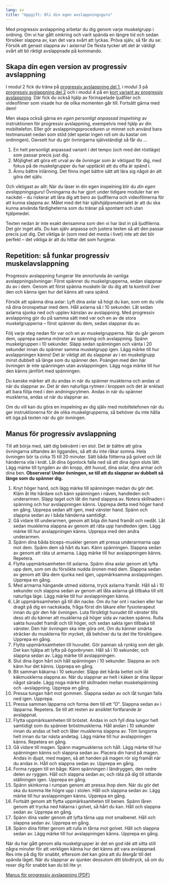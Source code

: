 ```yaml
---
lang: sv
title: "Uppgift: Bli din egen avslappningsguru"
---
```


Med progressiv avslappning arbetar du dig genom varje muskelgrupp i
ordning. Om vi har gått omkring och varit spända en längre tid och sedan
försöker slappna av, kan det vara svårt att lyckas. Pröva själv, så får
du se: Försök att genast slappna av i axlarna! De flesta tycker att det
är väldigt svårt att bli riktigt avslappnade på kommando.

## Skapa din egen version av progressiv avslappning

I modul 2 fick du träna på [progressiv avslappning del
1](2-5.qmd),
i modul 3 på [progressiv avslappning del
2](3-5.qmd)
och i modul 4 på en [kort variant av progressiv
avslappning](4-5.qmd).
Där fick du också hjälp av förinspelade ljudfiler och videofilmer som
visade hur de olika momenten går till. Fortsätt gärna med dem!

Men skapa också gärna en *egen personligt anpassad inspelning* av
instruktionen för progressiv avslappning, exempelvis med hjälp av din
mobiltelefon. Eller gör avslappningsproceduren ur minnet och använd bara
textmanuset nedan som stöd (det spelar ingen roll om du kastar om
ordningen). Oavsett hur du gör övningarna självständigt så får du \...

1.  En helt personligt anpassad variant i det tempo (och med det
    röstläge) som passar precis just dig.
2.  Möjlighet att göra ett urval av de övningar som är viktigast för
    dig, med fokus på de muskelgrupper du har upptäckt att du ofta är
    spänd i.
3.  Ännu bättre inlärning. Det finns inget bättre sätt att lära sig
    något än att göra det själv.

Och viktigast av allt: När du läser in din egen inspelning blir du *din
egen avslappningsguru*! Övningarna du har gjort under tidigare moduler
har en nackdel -- du riskerar att lära dig att bero av ljudfilerna och
videofilmerna för att kunna slappna av. Målet med det här
självhjälpsmaterialet är att du ska kunna använda färdigheterna som du tränar på spontant och utan hjälpmedel.

Texten nedan är inte exakt densamma som den vi har läst in på
ljudfilerna. Det gör inget alls. Du kan själv anpassa och justera texten
så att den passar precis just dig. Det viktiga är (som med det mesta i
livet) inte att det blir perfekt -- det viktiga är att du hittar det som fungerar.

## Repetition: så funkar progressiv muskelavslappning

Progressiv avslappning fungerar lite annorlunda än vanliga
avslappningsövningar: Först spänner du muskelgrupperna, sedan slappnar
du av i dem. Genom att först spänna muskeln lär du dig att ta kontroll
över den och känna igen hur det känns att vara spänd.

Försök att spänna dina axlar: Lyft dina axlar så högt du kan, som om du
ville nå dina öronspetsar med dem. Håll axlarna så i 10 sekunder. Låt
sedan axlarna sjunka ned och upplev känslan av avslappning. Med
progressiv avslappning gör du på samma sätt med var och en av de stora
muskelgrupperna -- först spänner du dem, sedan slappnar du av.

Följ varje steg nedan för var och en av muskelgrupperna. När du går
genom dem, upprepa samma mönster av spänning och avslappning. Spänn
muskelgruppen i 10 sekunder. Släpp sedan spänningen och vänta i 20
sekunder innan du spänner samma muskelgrupp igen. Lägg märke till hur
avslappningen känns! Det är viktigt att du slappnar av i en muskelgrupp
minst dubbelt så länge som du spänner den. Poängen med den här övningen
är inte spänningen utan avslappningen. Lägg noga märke till hur den
känns jämfört med spänningen.

Du kanske märker att du andas in när du spänner musklerna och andas ut
när du slappnar av. Det är den naturliga rytmen i kroppen och det är
enklast att bara följa med i den andningsrytmen. Andas in när du spänner
musklerna, andas ut när du slappnar av.

Om du vill kan du göra en inspelning av dig själv med mobiltelefonen när
du ger instruktionerna för de olika muskelgrupperna, så behöver du inte
hålla ett öga på texten när du gör övningen.

::: {.callout-tip}
## Manus för progressiv avslappning

Till att börja med, sätt dig bekvämt i en stol. Det är bättre att göra
övningarna sittandes än liggandes, så att du inte råkar somna. Hela övningen bör
ta cirka 15 till 20 minuter. Sätt båda fötterna på golvet och låt händerna vila
i knät. Låt dina ögonlock falla ned så att dina ögon sluts lätt. Lägg märke till
tyngden av din kropp, ditt huvud, dina axlar, dina armar och dina ben.
**Observera! Under övningen, se till att du slappnar av dubbelt så länge som du
spänner dig.**

1.  Knyt höger hand, och lägg märke till spänningen medan du gör det.
    Kläm åt lite hårdare och känn spänningen i näven, handleden och
    underarmen. Släpp taget och låt din hand slappna av. Notera
    skillnaden i spänning och hur avslappningen känns. Upprepa detta med
    höger hand en gång. Upprepa sedan allt igen, med vänster hand. Spänn
    och slappna sedan av i båda händerna samtidigt.
2.  Gå vidare till underarmen, genom att böja din hand framåt och nedåt.
    Låt sedan musklerna slappna av genom att räta upp handleden igen.
    Lägg märke till hur avslappningen känns. Upprepa med den andra
    underarmen.
3.  Spänn dina båda biceps-muskler genom att pressa underarmarna upp mot
    dem. Spänn dem så hårt du kan. Känn spänningen. Slappna sedan av
    genom att räta ut armarna. Lägg märke till hur avslappningen känns.
    Repetera.
4.  Flytta uppmärksamheten till axlarna. Spänn dina axlar genom att
    lyfta upp dem, som om du försökte nudda öronen med dem. Slappna
    sedan av genom att låta dem sjunka ned igen, uppmärksamma
    avslappningen. Upprepa en gång.
5.  Med armarna hängande utmed sidorna, tryck axlarna framåt. Håll så i
    10 sekunder och slappna sedan av genom att låta axlarna gå tillbaka
    till sitt naturliga läge. Lägg märke till hur avslappningen känns.
6.  Låt uppmärksamheten gå till din nacke. Om du har ont i nacken eller
    har dragit på dig en nackskada, fråga först din läkare eller
    fysioterapeut innan du gör den här övningen. Luta försiktigt huvudet
    till vänster tills dess att du känner att musklerna på höger sida av
    nacken spänns. Rulla sakta huvudet framåt och till höger, och sedan
    sakta igen tillbaka till vänster. Den här övningen ska inte göra
    ont. Om du känner smärta sträcker du musklerna för mycket, då
    behöver du ta det lite försiktigare. Upprepa en gång.
7.  Flytta uppmärksamheten till huvudet. Gör pannan så rynkig som det
    går. Det kan hjälpa att lyfta på ögonbrynen. Håll så i 10 sekunder,
    och slappna sedan av. Lägg märke till avslappningen.
8.  Slut dina ögon hårt och håll spänningen i 10 sekunder. Slappna av
    och känn hur det känns. Upprepa en gång.
9.  Bit samman käkarna i 10 sekunder. Släpp det hårda bettet och låt
    käkmusklerna slappna av. När du slappnar av helt i käken är dina
    läppar något särade. Lägg noga märke till skillnaden mellan
    muskelspänning och -avslappning. Upprepa en gång.
10. Pressa tungan hårt mot gommen. Slappna sedan av och låt tungan falla
    ned igen. Upprepa.
11. Pressa samman läpparna och forma dem till ett ”O”. Slappna sedan av
    i läpparna. Repetera. Se till att resten av ansiktet fortfarande är
    avslappnat.
12. Flytta uppmärksamheten till bröstet. Andas in och fyll dina lungor
    helt samtidigt som du spänner bröstmusklerna. Håll andan i 10
    sekunder innan du andas ut helt och låter musklerna slappna av. Töm
    lungorna helt innan du tar nästa andetag. Lägg märke till hur
    avslappningen känns. Repetera en gång.
13. Gå vidare till magen. Spänn magmusklerna och håll. Lägg märke till
    hur spänningen känns och slappna sedan av. Placera din hand på
    magen. Andas in djupt, med magen, så att handen på magen rör sig
    framåt när du andas in. Håll och slappna sedan av. Upprepa en gång.
14. Forma ryggen till en båge. Känn spänningen i ländryggen, den nedre
    delen av ryggen. Håll och slappna sedan av, och räta på dig till
    sittande ställningen igen. Upprepa en gång.
15. Spänn skinkorna i rumpan genom att pressa ihop dem. När du gör det
    ska du komma lite högre upp i stolen. Håll och slappna sedan av.
    Lägg märke till hur avslappningen känns. Upprepa en gång.
16. Fortsätt genom att flytta uppmärksamheten till benen. Spänn låren
    genom att trycka ned hälarna i golvet, så hårt du kan. Håll och
    slappna sedan av. Upprepa en gång.
17. Spänn dina vader genom att lyfta tårna upp mot smalbenet. Håll och
    slappna sedan av. Upprepa en gång.
18. Spänn dina fötter genom att rulla in tårna mot golvet. Håll och
    slappna sedan av. Lägg märke till hur avslappningen känns. Upprepa
    en gång.

När du har gått genom alla muskelgrupper är det en god idé att sitta
still några minuter för att verkligen känna hur det känns att vara
avslappnad. Res inte på dig för snabbt, eftersom det kan göra att du
återgår till det spända läget. När du slappnar av sjunker dessutom ditt
blodtryck, så om du reser dig för snabbt kan du bli lite yr.
:::

::: {.content-visible when-format="html"}
[Manus för progressiv avslappning (PDF)](forms/manus-progressiv-avslappning.pdf)
:::